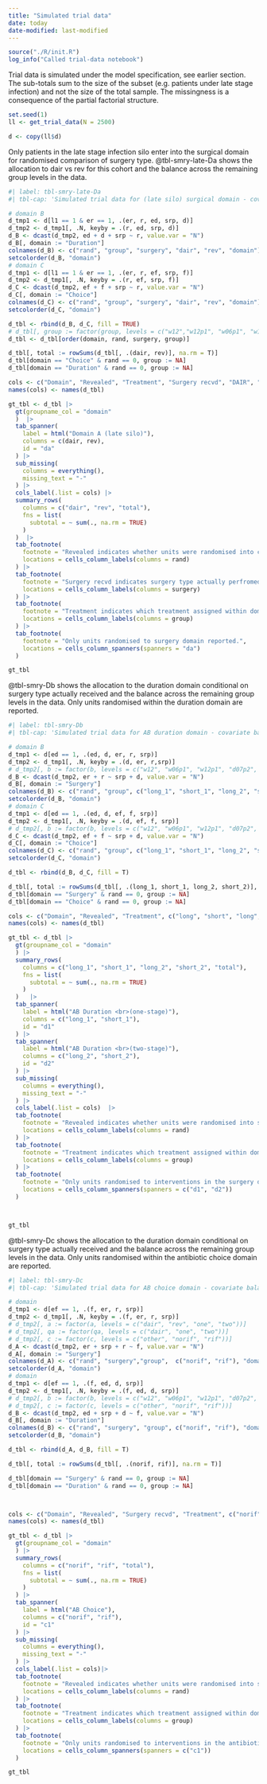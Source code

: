 ```yaml
---
title: "Simulated trial data"
date: today
date-modified: last-modified
---
```


```r
source("./R/init.R")
log_info("Called trial-data notebook")
```


Trial data is simulated under the model specification, see earlier section.
The sub-totals sum to the size of the subset (e.g. patients under late stage infection) and not the size of the total sample.
The missingness is a consequence of the partial factorial structure.

```r
set.seed(1)
ll <- get_trial_data(N = 2500)

d <- copy(ll$d)


```

Only patients in the late stage infection silo enter into the surgical domain for randomised comparison of surgery type.
@tbl-smry-late-Da shows the allocation to dair vs rev for this cohort and the balance across the remaining group levels in the data.

```r
#| label: tbl-smry-late-Da
#| tbl-cap: 'Simulated trial data for (late silo) surgical domain - covariate balance across other groups'

# domain B
d_tmp1 <- d[l1 == 1 & er == 1, .(er, r, ed, srp, d)]
d_tmp2 <- d_tmp1[, .N, keyby = .(r, ed, srp, d)]
d_B <- dcast(d_tmp2, ed + d + srp ~ r, value.var = "N")
d_B[, domain := "Duration"]
colnames(d_B) <- c("rand", "group", "surgery", "dair", "rev", "domain")
setcolorder(d_B, "domain")
# domain C
d_tmp1 <- d[l1 == 1 & er == 1, .(er, r, ef, srp, f)]
d_tmp2 <- d_tmp1[, .N, keyby = .(r, ef, srp, f)]
d_C <- dcast(d_tmp2, ef + f + srp ~ r, value.var = "N")
d_C[, domain := "Choice"]
colnames(d_C) <- c("rand", "group", "surgery", "dair", "rev", "domain")
setcolorder(d_C, "domain")

d_tbl <- rbind(d_B, d_C, fill = TRUE)
# d_tbl[, group := factor(group, levels = c("w12","w12p1", "w06p1", "w12p2", "d07p2", "other", "norif", "rif"))]
d_tbl <- d_tbl[order(domain, rand, surgery, group)]

d_tbl[, total := rowSums(d_tbl[, .(dair, rev)], na.rm = T)]
d_tbl[domain == "Choice" & rand == 0, group := NA]
d_tbl[domain == "Duration" & rand == 0, group := NA]

cols <- c("Domain", "Revealed", "Treatment", "Surgery recvd", "DAIR", "Revision", "Total")
names(cols) <- names(d_tbl)

gt_tbl <- d_tbl |> 
  gt(groupname_col = "domain"
  )  |>
  tab_spanner(
    label = html("Domain A (late silo)"),
    columns = c(dair, rev),
    id = "da"
  ) |>
  sub_missing(
    columns = everything(),
    missing_text = "-"
  ) |>
  cols_label(.list = cols) |> 
  summary_rows(
    columns = c("dair", "rev", "total"),
    fns = list(
      subtotal = ~ sum(., na.rm = TRUE)
    )
  )  |>
  tab_footnote(
    footnote = "Revealed indicates whether units were randomised into choice/duration domain (0: No, 1: Yes)",
    locations = cells_column_labels(columns = rand)
  ) |>
  tab_footnote(
    footnote = "Surgery recvd indicates surgery type actually perfromed (0: dair, 1: one-stage, 2: two-stage). Surgery recvd may deviate from original randomisation/plan.",
    locations = cells_column_labels(columns = surgery)
  ) |>
  tab_footnote(
    footnote = "Treatment indicates which treatment assigned within domain. For choice (0: no-rif, 1: rif). For duration is specific to surgery type received (0: long, 1: short). Units that were not randomised within the choice/duration domain have undefined randomised treatment status.",
    locations = cells_column_labels(columns = group)
  ) |>
  tab_footnote(
    footnote = "Only units randomised to surgery domain reported.",
    locations = cells_column_spanners(spanners = "da")
  )

gt_tbl
```

@tbl-smry-Db shows the allocation to the duration domain conditional on surgery type actually received and the balance across the remaining group levels in the data.
Only units randomised within the duration domain are reported.

```r
#| label: tbl-smry-Db
#| tbl-cap: 'Simulated trial data for AB duration domain - covariate balance across other groups'

# domain B
d_tmp1 <- d[ed == 1, .(ed, d, er, r, srp)]
d_tmp2 <- d_tmp1[, .N, keyby = .(d, er, r,srp)]
# d_tmp2[, b := factor(b, levels = c("w12", "w06p1", "w12p1", "d07p2", "w12p2"))]
d_B <- dcast(d_tmp2, er + r ~ srp + d, value.var = "N")
d_B[, domain := "Surgery"]
colnames(d_B) <- c("rand", "group", c("long_1", "short_1", "long_2", "short_2"), "domain")
setcolorder(d_B, "domain")
# domain C
d_tmp1 <- d[ed == 1, .(ed, d, ef, f, srp)]
d_tmp2 <- d_tmp1[, .N, keyby = .(d, ef, f, srp)]
# d_tmp2[, b := factor(b, levels = c("w12", "w06p1", "w12p1", "d07p2", "w12p2"))]
d_C <- dcast(d_tmp2, ef + f ~ srp + d, value.var = "N")
d_C[, domain := "Choice"]
colnames(d_C) <- c("rand", "group", c("long_1", "short_1", "long_2", "short_2"), "domain")
setcolorder(d_C, "domain")

d_tbl <- rbind(d_B, d_C, fill = T)

d_tbl[, total := rowSums(d_tbl[, .(long_1, short_1, long_2, short_2)], na.rm = T)]
d_tbl[domain == "Surgery" & rand == 0, group := NA]
d_tbl[domain == "Choice" & rand == 0, group := NA]

cols <- c("Domain", "Revealed", "Treatment", c("long", "short", "long", "short"), "Total")
names(cols) <- names(d_tbl)

gt_tbl <- d_tbl |> 
  gt(groupname_col = "domain"
  ) |> 
  summary_rows(
    columns = c("long_1", "short_1", "long_2", "short_2", "total"),
    fns = list(
      subtotal = ~ sum(., na.rm = TRUE)
    )
  )   |>
  tab_spanner(
    label = html("AB Duration <br>(one-stage)"),
    columns = c("long_1", "short_1"),
    id = "d1"
  ) |>
  tab_spanner(
    label = html("AB Duration <br>(two-stage)"),
    columns = c("long_2", "short_2"),
    id = "d2"
  ) |>
  sub_missing(
    columns = everything(),
    missing_text = "-"
  ) |>
  cols_label(.list = cols)  |>
  tab_footnote(
    footnote = "Revealed indicates whether units were randomised into surgery/duration domain (0: No, 1: Yes)",
    locations = cells_column_labels(columns = rand)
  ) |>
  tab_footnote(
    footnote = "Treatment indicates which treatment assigned within domain. For choice (0: no-rif, 1: rif). For duration is specific to surgery type received (0: long, 1: short). Units that were not randomised within the surgery/choice domain have undefined randomised treatment status.",
    locations = cells_column_labels(columns = group)
  ) |>
  tab_footnote(
    footnote = "Only units randomised to interventions in the surgery domain reported. One-stage/two-stage is by clinician selection",
    locations = cells_column_spanners(spanners = c("d1", "d2"))
  )



gt_tbl
```

@tbl-smry-Dc shows the allocation to the duration domain conditional on surgery type actually received and the balance across the remaining group levels in the data.
Only units randomised within the antibiotic choice domain are reported.


```r
#| label: tbl-smry-Dc
#| tbl-cap: 'Simulated trial data for AB choice domain - covariate balance across other groups'

# domain 
d_tmp1 <- d[ef == 1, .(f, er, r, srp)]
d_tmp2 <- d_tmp1[, .N, keyby = .(f, er, r, srp)]
# d_tmp2[, a := factor(a, levels = c("dair", "rev", "one", "two"))]
# d_tmp2[, qa := factor(qa, levels = c("dair", "one", "two"))]
# d_tmp2[, c := factor(c, levels = c("other", "norif", "rif"))]
d_A <- dcast(d_tmp2, er + srp + r ~ f, value.var = "N")
d_A[, domain := "Surgery"]
colnames(d_A) <- c("rand", "surgery","group",  c("norif", "rif"), "domain")
setcolorder(d_A, "domain")
# domain
d_tmp1 <- d[ef == 1, .(f, ed, d, srp)]
d_tmp2 <- d_tmp1[, .N, keyby = .(f, ed, d, srp)]
# d_tmp2[, b := factor(b, levels = c("w12", "w06p1", "w12p1", "d07p2", "w12p2"))]
# d_tmp2[, c := factor(c, levels = c("other", "norif", "rif"))]
d_B <- dcast(d_tmp2, ed + srp + d ~ f, value.var = "N")
d_B[, domain := "Duration"]
colnames(d_B) <- c("rand", "surgery", "group", c("norif", "rif"), "domain")
setcolorder(d_B, "domain")

d_tbl <- rbind(d_A, d_B, fill = T)

d_tbl[, total := rowSums(d_tbl[, .(norif, rif)], na.rm = T)]

d_tbl[domain == "Surgery" & rand == 0, group := NA]
d_tbl[domain == "Duration" & rand == 0, group := NA]



cols <- c("Domain", "Revealed", "Surgery recvd", "Treatment", c("norif", "rif"), "Total")
names(cols) <- names(d_tbl)

gt_tbl <- d_tbl |> 
  gt(groupname_col = "domain"
  ) |> 
  summary_rows(
    columns = c("norif", "rif", "total"),
    fns = list(
      subtotal = ~ sum(., na.rm = TRUE)
    )
  ) |>
  tab_spanner(
    label = html("AB Choice"),
    columns = c("norif", "rif"),
    id = "c1"
  ) |>
  sub_missing(
    columns = everything(),
    missing_text = "-"
  ) |>
  cols_label(.list = cols)|>
  tab_footnote(
    footnote = "Revealed indicates whether units were randomised into surgery/choice domain (0: No, 1: Yes)",
    locations = cells_column_labels(columns = rand)
  ) |>
  tab_footnote(
    footnote = "Treatment indicates which treatment assigned within domain. For surgery (0: dair, 1: rev). For duration is specific to surgery type received (0: long, 1: short). Units that were not randomised within the surgery/duration domain have undefined randomised treatment status.",
    locations = cells_column_labels(columns = group)
  ) |>
  tab_footnote(
    footnote = "Only units randomised to interventions in the antibiotic choice domain reported.",
    locations = cells_column_spanners(spanners = c("c1"))
  )

gt_tbl
```



